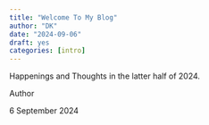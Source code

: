 ```yaml
---
title: "Welcome To My Blog"
author: "DK"
date: "2024-09-06"
draft: yes
categories: [intro]
---
```


Happenings and Thoughts in the latter half of 2024.

Author

6 September 2024
